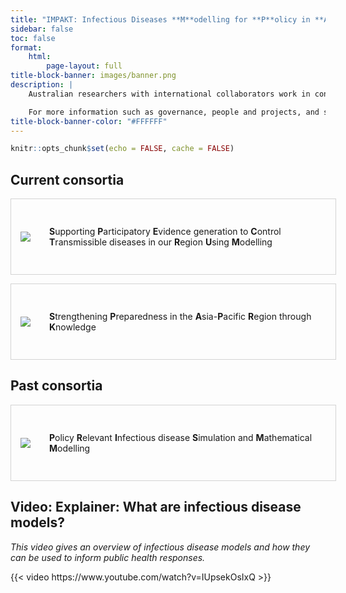 ```yaml
---
title: "IMPAKT: Infectious Diseases **M**odelling for **P**olicy in **A**ustralia and Asia Pacific including **K**nowledge **T**ranslation"
sidebar: false
toc: false
format:
    html:
        page-layout: full
title-block-banner: images/banner.png
description: |
    Australian researchers with international collaborators work in consortia to develop modelling in infectious diseases to assist planning in policy and practice. These consortia are represented on this website.

    For more information such as governance, people and projects, and specific publications, select from the individual consortia below.
title-block-banner-color: "#FFFFFF"
---
```


```r
knitr::opts_chunk$set(echo = FALSE, cache = FALSE)
```
<style>
    @media (max-width: 200px) {
    .flex-grid-thirds {
        display: block;
        .col {
            max-width: 100%;
            margin = 0 0 10px 0;
        }
    }
}

img {
    float: left;
    padding-right: 30px;
    max-width: 190px !important;
    
}

.consortia-description {
    display: flex;
    justify-content: flex-start;
    align-items: center;
    width: 100%;
    min-height: 120px;
    border: 1px solid lightgray;
    min-height: 120px;
    padding-left: 15px;
}

.consortia-item {
    align-self: center;
    flex-grow: 1;
}

p {
    margin-top: revert !important;
}

a, a:visited {
    color: inherit;
    text-decoration: none;
}
</style>

## Current consortia

<a href='../website-spectrum/'>

::: {.consortia-description}
![](images/logo_spectrum.png){.consortia-item}

:::: {.consortia-item}

**S**upporting **P**articipatory **E**vidence generation to **C**ontrol **T**ransmissible diseases in our **R**egion **U**sing **M**odelling

::::
:::

</a>

<a href='../website-spark/'>

::: {.consortia-description}
![](images/logo_spark.png){.consortia-item}

:::: {.consortia-item}

**S**trengthening **P**reparedness in the **A**sia-**P**acific **R**egion through **K**nowledge

::::
:::
</a>

## Past consortia

<a href="https://www.prism.edu.au/">

::: {.consortia-description}

![](images/logo_prism.png)

:::: {.consortia-item}

**P**olicy **R**elevant **I**nfectious disease **S**imulation and **M**athematical **M**odelling

::::
:::
</a>

## Video: Explainer: What are infectious disease models?

_This video gives an overview of infectious disease models and how they can be used to inform public health responses._

{{< video https://www.youtube.com/watch?v=IUpsekOsIxQ >}}
